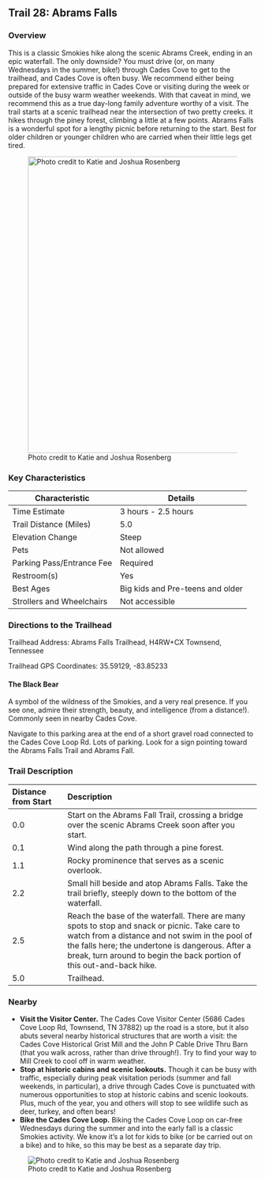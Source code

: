 ## Trail 28: Abrams Falls

### Overview

This is a classic Smokies hike along the scenic Abrams Creek, ending in an epic waterfall. The only downside? You must drive (or, on many Wednesdays in the summer, bike!) through Cades Cove to get to the trailhead, and Cades Cove is often busy. We recommend either being prepared for extensive traffic in Cades Cove or visiting during the week or outside of the busy warm weather weekends. With that caveat in mind, we recommend this as a true day-long family adventure worthy of a visit. The trail starts at a scenic trailhead near the intersection of two pretty creeks. it hikes through the piney forest, climbing a little at a few points. Abrams Falls is a wonderful spot for a lengthy picnic before returning to the start. Best for older children or younger children who are carried when their little legs get tired.

![Photo credit to Katie and Joshua Rosenberg](img/trail-28-figure-01.jpg){width="600"}

### Key Characteristics

| **Characteristic**        | **Details**                      |
|---------------------------|----------------------------------|
| Time Estimate             | 3 hours - 2.5 hours              |
| Trail Distance (Miles)    | 5.0                              |
| Elevation Change          | Steep                            |
| Pets                      | Not allowed                      |
| Parking Pass/Entrance Fee | Required                         |
| Restroom(s)               | Yes                              |
| Best Ages                 | Big kids and Pre-teens and older |
| Strollers and Wheelchairs | Not accessible                   |

### Directions to the Trailhead

Trailhead Address: Abrams Falls Trailhead, H4RW+CX Townsend, Tennessee

Trailhead GPS Coordinates: 35.59129, -83.85233

::: {.callout-note appearance="simple" icon="true"}
#### The Black Bear

A symbol of the wildness of the Smokies, and a very real presence. If you see one, admire their strength, beauty, and intelligence (from a distance!). Commonly seen in nearby Cades Cove.
:::

Navigate to this parking area at the end of a short gravel road connected to the Cades Cove Loop Rd. Lots of parking. Look for a sign pointing toward the Abrams Falls Trail and Abrams Fall.

### Trail Description

| Distance from Start | Description                                                                                                                                                                                                                                                                   |
|:---------------|:-------------------------------------------------------|
| 0.0                 | Start on the Abrams Fall Trail, crossing a bridge over the scenic Abrams Creek soon after you start.                                                                                                                                                                          |
| 0.1                 | Wind along the path through a pine forest.                                                                                                                                                                                                                                    |
| 1.1                 | Rocky prominence that serves as a scenic overlook.                                                                                                                                                                                                                            |
| 2.2                 | Small hill beside and atop Abrams Falls. Take the trail briefly, steeply down to the bottom of the waterfall.                                                                                                                                                                 |
| 2.5                 | Reach the base of the waterfall. There are many spots to stop and snack or picnic. Take care to watch from a distance and not swim in the pool of the falls here; the undertone is dangerous. After a break, turn around to begin the back portion of this out-and-back hike. |
| 5.0                 | Trailhead.                                                                                                                                                                                                                                                                    |

### Nearby

-   **Visit the Visitor Center.** The Cades Cove Visitor Center (5686 Cades Cove Loop Rd, Townsend, TN 37882) up the road is a store, but it also abuts several nearby historical structures that are worth a visit: the Cades Cove Historical Grist Mill and the John P Cable Drive Thru Barn (that you walk across, rather than drive through!). Try to find your way to Mill Creek to cool off in warm weather.
-   **Stop at historic cabins and scenic lookouts.** Though it can be busy with traffic, especially during peak visitation periods (summer and fall weekends, in particular), a drive through Cades Cove is punctuated with numerous opportunities to stop at historic cabins and scenic lookouts. Plus, much of the year, you and others will stop to see wildlife such as deer, turkey, and often bears!
-   **Bike the Cades Cove Loop.** Biking the Cades Cove Loop on car-free Wednesdays during the summer and into the early fall is a classic Smokies activity. We know it's a lot for kids to bike (or be carried out on a bike) and to hike, so this may be best as a separate day trip.

![Photo credit to Katie and Joshua Rosenberg](img/jonah-horse.jpeg)
